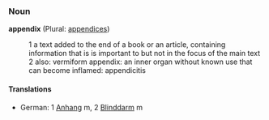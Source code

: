 ===Noun===
'''appendix''' (Plural: [[appendices]])
:1 a text added to the end of a book or an article, containing information that is is important to but not in the focus of the main text
:2 also: vermiform appendix: an inner organ without known use that can become inflamed: appendicitis

====Translations====
*German: 1 [[Anhang]] m, 2 [[Blinddarm]] m